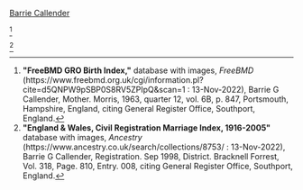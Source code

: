 [[Callender-401|Barrie Callender]]

<ref>
'''"FreeBMD GRO Birth Index,"''' database with images, ''FreeBMD'' (https://www.freebmd.org.uk/cgi/information.pl?cite=d5QNPW9pSBP0S8RV5ZPIpQ&scan=1 : 13-Nov-2022),
Barrie G Callender, Mother. Morris, 1963, quarter 12, vol. 6B, p. 847, Portsmouth, Hampshire, England,
citing General Register Office, Southport, England.
</ref>

<ref>
'''"England & Wales, Civil Registration Marriage Index, 1916-2005"''' database with images, ''Ancestry'' (https://www.ancestry.co.uk/search/collections/8753/ : 13-Nov-2022),
Barrie G Callender, Registration. Sep 1998, District. Bracknell Forrest, Vol. 318, Page. 810, Entry. 008,
citing General Register Office, Southport, England.
</ref>